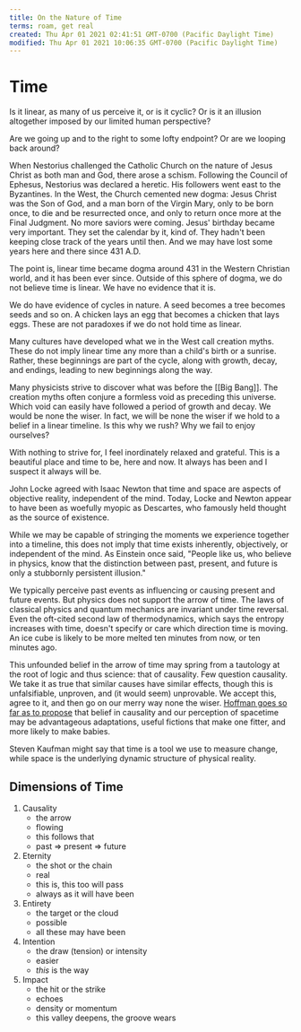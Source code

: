 ```yaml
---
title: On the Nature of Time
terms: roam, get real
created: Thu Apr 01 2021 02:41:51 GMT-0700 (Pacific Daylight Time)
modified: Thu Apr 01 2021 10:06:35 GMT-0700 (Pacific Daylight Time)
---
```


# Time

Is it linear, as many of us perceive it, or is it cyclic? Or is it an illusion altogether imposed by our limited human perspective?

Are we going up and to the right to some lofty endpoint? Or are we looping back around?

When Nestorius challenged the Catholic Church on the nature of Jesus Christ as both man and God, there arose a schism. Following the Council of Ephesus, Nestorius was declared a heretic. His followers went east to the Byzantines. In the West, the Church cemented new dogma: Jesus Christ was the Son of God, and a man born of the Virgin Mary, only to be born once, to die and be resurrected once, and only to return once more at the Final Judgment. No more saviors were coming. Jesus' birthday became very important. They set the calendar by it, kind of. They hadn't been keeping close track of the years until then. And we may have lost some years here and there since 431 A.D.

The point is, linear time became dogma around 431 in the Western Christian world, and it has been ever since. Outside of this sphere of dogma, we do not believe time is linear. We have no evidence that it is.

We do have evidence of cycles in nature. A seed becomes a tree becomes seeds and so on. A chicken lays an egg that becomes a chicken that lays eggs. These are not paradoxes if we do not hold time as linear.

Many cultures have developed what we in the West call creation myths. These do not imply linear time any more than a child's birth or a sunrise. Rather, these beginnings are part of the cycle, along with growth, decay, and endings, leading to new beginnings along the way.

Many physicists strive to discover what was before the [[Big Bang]]. The creation myths often conjure a formless void as preceding this universe. Which void can easily have followed a period of growth and decay. We would be none the wiser. In fact, we will be none the wiser if we hold to a belief in a linear timeline. Is this why we rush? Why we fail to enjoy ourselves?

With nothing to strive for, I feel inordinately relaxed and grateful. This is a beautiful place and time to be, here and now. It always has been and I suspect it always will be.

John Locke agreed with Isaac Newton that time and space are aspects of objective reality, independent of the mind. Today, Locke and Newton appear to have been as woefully myopic as Descartes, who famously held thought as the source of existence.

While we may be capable of stringing the moments we experience together into a timeline, this does not imply that time exists inherently, objectively, or independent of the mind. As Einstein once said, "People like us, who believe in physics, know that the distinction between past, present, and future is only a stubbornly persistent illusion."

We typically perceive past events as influencing or causing present and future events. But physics does not support the arrow of time. The laws of classical physics and quantum mechanics are invariant under time reversal. Even the oft-cited second law of thermodynamics, which says the entropy increases with time, doesn't specify or care which direction time is moving. An ice cube is likely to be more melted ten minutes from now, or ten minutes ago.

This unfounded belief in the arrow of time may spring from a tautology at the root of logic and thus science: that of causality. Few question causality. We take it as true that similar causes have similar effects, though this is unfalsifiable, unproven, and (it would seem) unprovable. We accept this, agree to it, and then go on our merry way none the wiser. [Hoffman goes so far as to propose](http://cogsci.uci.edu/~ddhoff/HoffmanTime.pdf) that belief in causality and our perception of spacetime may be advantageous adaptations, useful fictions that make one fitter, and more likely to make babies.

Steven Kaufman might say that time is a tool we use to measure change, while space is the underlying dynamic structure of physical reality.

## Dimensions of Time

1. Causality
   - the arrow
   - flowing
   - this follows that
   - past => present => future
2. Eternity
   - the shot or the chain
   - real
   - this is, this too will pass
   - always as it will have been
3. Entirety
   - the target or the cloud
   - possible
   - all these may have been
4. Intention
   - the draw (tension) or intensity
   - easier
   - _this_ is the way
5. Impact
   - the hit or the strike
   - echoes
   - density or momentum
   - this valley deepens, the groove wears

